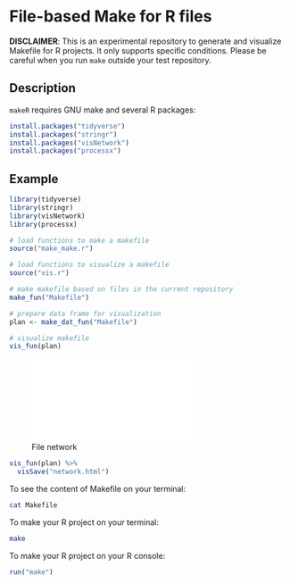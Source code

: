 # File-based Make for R files

**DISCLAIMER**: This is an experimental repository to generate and visualize Makefile for R projects. It only supports specific conditions. Please be careful when you run `make` outside your test repository.

## Description

`makeR` requires GNU make and several R packages:

```r
install.packages("tidyverse")
install.packages("stringr")
install.packages("visNetwork")
install.packages("processx")
```

## Example

```r
library(tidyverse)
library(stringr)
library(visNetwork)
library(processx)

# load functions to make a makefile
source("make_make.r")

# load functions to visualize a makefile
source("vis.r")

# make makefile based on files in the current repository
make_fun("Makefile")

# prepare data frame for visualization
plan <- make_dat_fun("Makefile")

# visualize makefile
vis_fun(plan)
```

![File network](network.html)

```r
vis_fun(plan) %>%
  visSave("network.html")
```

To see the content of Makefile on your terminal:

```bash
cat Makefile
```

To make your R project on your terminal:

```bash
make
```

To make your R project on your R console:
```r
run("make")
```
